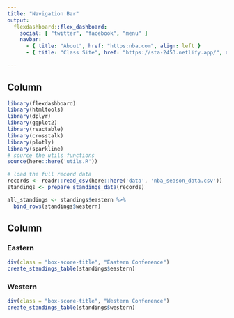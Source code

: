 ```yaml
---
title: "Navigation Bar"
output: 
  flexdashboard::flex_dashboard:
    social: [ "twitter", "facebook", "menu" ]
    navbar:
      - { title: "About", href: "https:nba.com", align: left }
      - { title: "Class Site", href: "https://sta-2453.netlify.app/", align: left }
      
---
```


   
Column 
-------------------------------------
   
```r
library(flexdashboard)
library(htmltools)
library(dplyr)
library(ggplot2)
library(reactable)
library(crosstalk)
library(plotly)
library(sparkline)
# source the utils functions
source(here::here('utils.R'))

# load the full record data
records <- readr::read_csv(here::here('data', 'nba_season_data.csv'))
standings <- prepare_standings_data(records)

all_standings <- standings$eastern %>% 
  bind_rows(standings$western)

```
   
Column {.tabset}
-------------------------------------
   
### Eastern

```r
div(class = "box-score-title", "Eastern Conference")
create_standings_table(standings$eastern)
```   
 
### Western
    
```r
div(class = "box-score-title", "Western Conference")
create_standings_table(standings$western)
```
